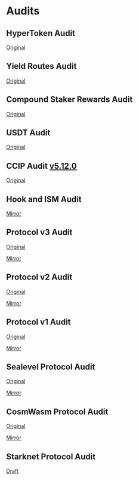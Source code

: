 # Audits

## HyperToken Audit

[Original](/pdf/ChainLight_Hyperlane_HyperToken_Security_Audit_v1.0.pdf)

## Yield Routes Audit

[Original](/pdf/ChainLight_Hyperlane_PR_5752_5757_Security_Audit_v1.0.pdf)

## Compound Staker Rewards Audit

[Original](pdf/Offbeat_Security_Hyperlane_Compound_Staker_Rewards.pdf)

## USDT Audit

[Original](/pdf/ChainSecurity_Hyperlane_Superchain_USDT_audit_draft.pdf)

## CCIP Audit [v5.12.0](https://github.com/hyperlane-xyz/hyperlane-monorepo/releases/tag/%40hyperlane-xyz%2Fcore%405.12.0)

[Original](/pdf/ChainLight_Hyperlane_CCIP_Warp_Route_Security_Audit_v1.1.pdf)

## Hook and ISM Audit

[Mirror](/pdf/chainlight-v3.1-protocol-audit.pdf)

## Protocol v3 Audit

[Original](https://github.com/trailofbits/publications/blob/master/reviews/2023-09-hyperlane-securityreview.pdf)

[Mirror](/pdf/hyperlane-v3-protocol-audit.pdf)

## Protocol v2 Audit

[Original](https://audits.hacken.io/hyperlane/sca-hyperlane-interchain-message-service-apr2023/)

[Mirror](/pdf/hyperlane-v2-protocol-audit.pdf)

## Protocol v1 Audit

[Original](https://www.fyeo.io/post/fyeo-security-assessment-of-the-hyperlane-formerly-abacus-smart-contracts-in-august-2022)

[Mirror](/pdf/hyperlane-v1-protocol-audit.pdf)

## Sealevel Protocol Audit

[Original](https://github.com/sec3-service/reports/blob/master/reports/sec3_hyperlane-sealevel.pdf)

[Mirror](/pdf/sealevel-hyperlane-audit.pdf)

## CosmWasm Protocol Audit

[Original](https://github.com/oak-security/audit-reports/blob/main/Hyperlane/2024-02-13%20Audit%20Report%20-%20cw-hyperlane%20v1.0.pdf)

[Mirror](/pdf/cw-hyperlane-audit.pdf)

## Starknet Protocol Audit

[Draft](/pdf/starknet-hyperlane-audit-draft.pdf)
